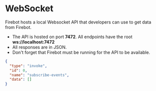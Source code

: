 # WebSocket

Firebot hosts a local Websocket API that developers can use to get data from Firebot.

- The API is hosted on port **7472**. All endpoints have the root **ws://localhost:7472**
- All responses are in JSON.
- Don't forget that Firebot must be running for the API to be available.

```json
{
  "type": "invoke",
  "id": 0,
  "name": "subscribe-events",
  "data": []
}
```
